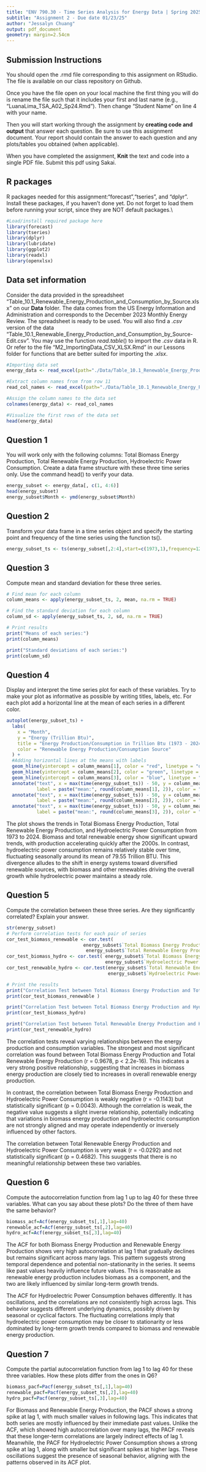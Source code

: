 ```yaml
---
title: "ENV 790.30 - Time Series Analysis for Energy Data | Spring 2025"
subtitle: "Assignment 2 - Due date 01/23/25"
author: "Jessalyn Chuang"
output: pdf_document
geometry: margin=2.54cm
---
```


## Submission Instructions

You should open the .rmd file corresponding to this assignment on RStudio. The file is available on our class repository on Github.   

Once you have the file open on your local machine the first thing you will do is rename the file such that it includes your first and last name (e.g., "LuanaLima_TSA_A02_Sp24.Rmd"). Then change "Student Name" on line 4 with your name. 

Then you will start working through the assignment by  **creating code and output** that answer each question. Be sure to use this assignment document. Your report should contain the answer to each question and any plots/tables you obtained (when applicable).

When you have completed the assignment, **Knit** the text and code into a single PDF file. Submit this pdf using Sakai. 

## R packages

R packages needed for this assignment:"forecast","tseries", and "dplyr". Install these packages, if you haven't done yet. Do not forget to load them before running your script, since they are NOT default packages.\\

```r
#Load/install required package here
library(forecast)
library(tseries)
library(dplyr)
library(lubridate)
library(ggplot2)
library(readxl)
library(openxlsx)
```


## Data set information  

Consider the data provided in the spreadsheet "Table_10.1_Renewable_Energy_Production_and_Consumption_by_Source.xlsx" on our **Data** folder. The data comes from the US Energy Information and Administration and corresponds to the December 2023 Monthly Energy Review. The spreadsheet is ready to be used. You will also find a $.csv$ version of the data "Table_10.1_Renewable_Energy_Production_and_Consumption_by_Source-Edit.csv". You may use the function $read.table()$ to import the $.csv$ data in R. Or refer to the file "M2_ImportingData_CSV_XLSX.Rmd" in our Lessons folder for functions that are better suited for importing the $.xlsx$.

```r
#Importing data set
energy_data <- read_excel(path="./Data/Table_10.1_Renewable_Energy_Production_and_Consumption_by_Source.xlsx",skip = 12, sheet="Monthly Data",col_names=FALSE) 

#Extract column names from from row 11
read_col_names <- read_excel(path="./Data/Table_10.1_Renewable_Energy_Production_and_Consumption_by_Source.xlsx",skip = 10,n_max = 1, sheet="Monthly Data",col_names=FALSE) 

#Assign the column names to the data set
colnames(energy_data) <- read_col_names

#Visualize the first rows of the data set
head(energy_data)
```


## Question 1
You will work only with the following columns: Total Biomass Energy Production, Total Renewable Energy Production, Hydroelectric Power Consumption. Create a data frame structure with these three time series only. Use the command head() to verify your data.

```r

energy_subset <- energy_data[, c(1, 4:6)]
head(energy_subset)
energy_subset$Month <- ymd(energy_subset$Month)
```


## Question 2
Transform your data frame in a time series object and specify the starting point and frequency of the time series using the function ts().

```r
energy_subset_ts <- ts(energy_subset[,2:4],start=c(1973,1),frequency=12)
```


## Question 3
Compute mean and standard deviation for these three series.

```r
# Find mean for each column
column_means <- apply(energy_subset_ts, 2, mean, na.rm = TRUE)

# Find the standard deviation for each column
column_sd <- apply(energy_subset_ts, 2, sd, na.rm = TRUE)

# Print results
print("Means of each series:")
print(column_means)

print("Standard deviations of each series:")
print(column_sd)
```


## Question 4
Display and interpret the time series plot for each of these variables. Try to make your plot as informative as possible by writing titles, labels, etc. For each plot add a horizontal line at the mean of each series in a different color.

```r
autoplot(energy_subset_ts) +
  labs(
    x = "Month", 
    y = "Energy (Trillion Btu)", 
    title = "Energy Production/Consumption in Trillion Btu (1973 - 2024)", 
    color = "Renewable Energy Production/Consumption Source"
  ) +
  #Adding horizontal lines at the means with labels
  geom_hline(yintercept = column_means[1], color = "red", linetype = "dashed", size = 0.8) +
  geom_hline(yintercept = column_means[2], color = "green", linetype = "dashed", size = 0.8) +
  geom_hline(yintercept = column_means[3], color = "blue", linetype = "dashed", size = 0.8) +
  annotate("text", x = max(time(energy_subset_ts)) - 50, y = column_means[1], 
           label = paste("mean:", round(column_means[1], 2)), color = "red", vjust = -0.5, size = 3.5) +
  annotate("text", x = max(time(energy_subset_ts)) - 50, y = column_means[2], 
           label = paste("mean:", round(column_means[2], 2)), color = "green", vjust = -0.5, size = 3.5) +
  annotate("text", x = max(time(energy_subset_ts)) - 50, y = column_means[3], 
           label = paste("mean:", round(column_means[3], 2)), color = "blue", vjust = -0.5, size = 3.5)

```

The plot shows the trends in Total Biomass Energy Production, Total Renewable Energy Production, and Hydroelectric Power Consumption from 1973 to 2024. Biomass and total renewable energy show significant upward trends, with production accelerating quickly after the 2000s. In contrast, hydroelectric power consumption remains relatively stable over time, fluctuating seasonally around its mean of 79.55 Trillion BTU. This divergence alludes to the shift in energy systems toward diversified renewable sources, with biomass and other renewables driving the overall growth while hydroelectric power maintains a steady role.

## Question 5
Compute the correlation between these three series. Are they significantly correlated? Explain your answer.

```r
str(energy_subset)  
# Perform correlation tests for each pair of series
cor_test_biomass_renewable <- cor.test(
                            energy_subset$`Total Biomass Energy Production`, 
                             energy_subset$`Total Renewable Energy Production`)
cor_test_biomass_hydro <- cor.test( energy_subset$`Total Biomass Energy Production`,
                                    energy_subset$`Hydroelectric Power Consumption`)
cor_test_renewable_hydro <- cor.test(energy_subset$`Total Renewable Energy Production`, 
                                     energy_subset$`Hydroelectric Power Consumption`)

# Print the results
print("Correlation Test between Total Biomass Energy Production and Total Renewable Energy Production:")
print(cor_test_biomass_renewable )

print("Correlation Test between Total Biomass Energy Production and Hydroelectric Power Consumption:")
print(cor_test_biomass_hydro)

print("Correlation Test between Total Renewable Energy Production and Hydroelectric Power Consumption:")
print(cor_test_renewable_hydro)
```

The correlation tests reveal varying relationships between the energy production and consumption variables. The strongest and most significant correlation was found between Total Biomass Energy Production and Total Renewable Energy Production (r = 0.9678, p < 2.2e-16). This indicates a very strong positive relationship, suggesting that increases in biomass energy production are closely tied to increases in overall renewable energy production.

In contrast, the correlation between Total Biomass Energy Production and Hydroelectric Power Consumption is weakly negative (r = -0.1143) but statistically significant (p = 0.0043). Although the correlation is weak, the negative value suggests a slight inverse relationship, potentially indicating that variations in biomass energy production and hydroelectric consumption are not strongly aligned and may operate independently or inversely influenced by other factors.

The correlation between Total Renewable Energy Production and Hydroelectric Power Consumption is very weak (r = -0.0292) and not statistically significant (p = 0.4682). This suuggests that there is no meaningful relationship between these two variables.

## Question 6
Compute the autocorrelation function from lag 1 up to lag 40 for these three variables. What can you say about these plots? Do the three of them have the same behavior?

```r
biomass_acf=Acf(energy_subset_ts[,1],lag=40)
renewable_acf=Acf(energy_subset_ts[,2],lag=40)
hydro_acf=Acf(energy_subset_ts[,3],lag=40)
```

The ACF for both Biomass Energy Production and Renewable Energy Production shows very high autocorrelation at lag 1 that gradually declines but remains significant across many lags. This pattern suggests strong temporal dependence and potential non-stationarity in the series. It seems like past values heavily influence future values. This is reasonable as renewable energy production includes biomass as a component, and the two are likely influenced by similar long-term growth trends.

The ACF for Hydroelectric Power Consumption behaves differently. It has oscillations, and the correlations are not consistently high across lags. This behavior suggests different underlying dynamics, possibly driven by seasonal or cyclical factors. The fluctuating correlations imply that hydroelectric power consumption may be closer to stationarity or less dominated by long-term growth trends compared to biomass and renewable energy production.

## Question 7
Compute the partial autocorrelation function from lag 1 to lag 40 for these three variables. How these plots differ from the ones in Q6?

```r
biomass_pacf=Pacf(energy_subset_ts[,1],lag=40)
renewable_pacf=Pacf(energy_subset_ts[,2],lag=40)
hydro_pacf=Pacf(energy_subset_ts[,3],lag=40)
```

For Biomass and Renewable Energy Production, the PACF shows a strong spike at lag 1, with much smaller values in following lags. This indicates that both series are mostly influenced by their immediate past values. Unlike the ACF, which showed high autocorrelation over many lags, the PACF reveals that these longer-term correlations are largely indirect effects of lag 1. Meanwhile, the PACF for Hydroelectric Power Consumption shows a strong spike at lag 1, along with smaller but significant spikes at higher lags. These oscillations suggest the presence of seasonal behavior, aligning with the patterns observed in its ACF plot.
